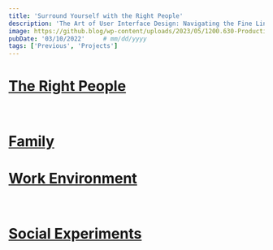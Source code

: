 ```yaml
---
title: 'Surround Yourself with the Right People'
description: 'The Art of User Interface Design: Navigating the Fine Line without Messing It'
image: https://github.blog/wp-content/uploads/2023/05/1200.630-Productivity-wLogo@2x.png?resize=1600%2C850
pubDate: '03/10/2022'     # mm/dd/yyyy
tags: ['Previous', 'Projects']
---
```


# [The Right People](#the-right-people)

<br/>

# [Family](#family)

# [Work Environment](#work-environment)

<br/>

# [Social Experiments](#social-experiments)




